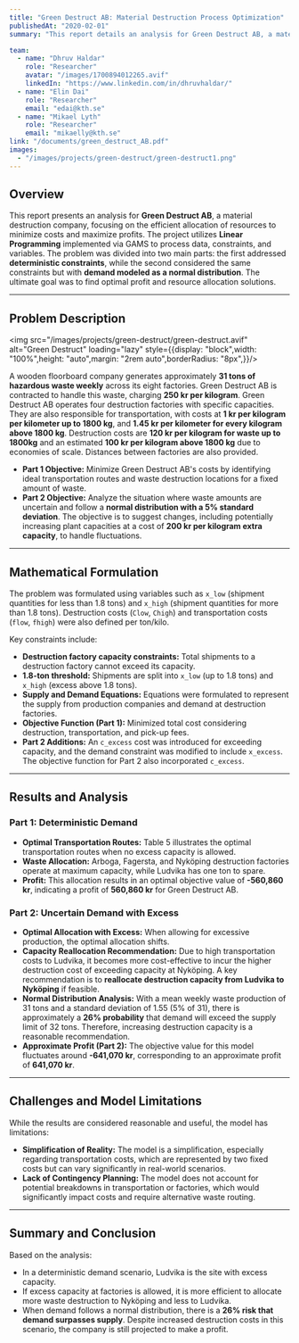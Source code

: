 ```yaml
---
title: "Green Destruct AB: Material Destruction Process Optimization"
publishedAt: "2020-02-01"
summary: "This report details an analysis for Green Destruct AB, a material destruction company, using Linear Programming to optimize resource allocation and minimize costs for hazardous waste management. It explores deterministic and normally distributed demand scenarios."

team:
  - name: "Dhruv Haldar"
    role: "Researcher"
    avatar: "/images/1700894012265.avif"
    linkedIn: "https://www.linkedin.com/in/dhruvhaldar/"
  - name: "Elin Dai"
    role: "Researcher"
    email: "edai@kth.se"
  - name: "Mikael Lyth"
    role: "Researcher"
    email: "mikaelly@kth.se"
link: "/documents/green_destruct_AB.pdf"
images:
  - "/images/projects/green-destruct/green-destruct1.png"
---
```


## Overview

This report presents an analysis for **Green Destruct AB**, a material destruction company, focusing on the efficient allocation of resources to minimize costs and maximize profits. The project utilizes **Linear Programming** implemented via GAMS to process data, constraints, and variables. The problem was divided into two main parts: the first addressed **deterministic constraints**, while the second considered the same constraints but with **demand modeled as a normal distribution**. The ultimate goal was to find optimal profit and resource allocation solutions.

---

## Problem Description

<img src="/images/projects/green-destruct/green-destruct.avif" alt="Green Destruct" loading="lazy" style={{display: "block",width: "100%",height: "auto",margin: "2rem auto",borderRadius: "8px",}}/>

A wooden floorboard company generates approximately **31 tons of hazardous waste weekly** across its eight factories. Green Destruct AB is contracted to handle this waste, charging **250 kr per kilogram**. Green Destruct AB operates four destruction factories with specific capacities. They are also responsible for transportation, with costs at **1 kr per kilogram per kilometer up to 1800 kg**, and **1.45 kr per kilometer for every kilogram above 1800 kg**. Destruction costs are **120 kr per kilogram for waste up to 1800kg** and an estimated **100 kr per kilogram above 1800 kg** due to economies of scale. Distances between factories are also provided.

* **Part 1 Objective:** Minimize Green Destruct AB's costs by identifying ideal transportation routes and waste destruction locations for a fixed amount of waste.
* **Part 2 Objective:** Analyze the situation where waste amounts are uncertain and follow a **normal distribution with a 5% standard deviation**. The objective is to suggest changes, including potentially increasing plant capacities at a cost of **200 kr per kilogram extra capacity**, to handle fluctuations.

---

## Mathematical Formulation

The problem was formulated using variables such as `x_low` (shipment quantities for less than 1.8 tons) and `x_high` (shipment quantities for more than 1.8 tons). Destruction costs (`Clow`, `Chigh`) and transportation costs (`flow`, `fhigh`) were also defined per ton/kilo.

Key constraints include:
* **Destruction factory capacity constraints:** Total shipments to a destruction factory cannot exceed its capacity.
* **1.8-ton threshold:** Shipments are split into `x_low` (up to 1.8 tons) and `x_high` (excess above 1.8 tons).
* **Supply and Demand Equations:** Equations were formulated to represent the supply from production companies and demand at destruction factories.
* **Objective Function (Part 1):** Minimized total cost considering destruction, transportation, and pick-up fees.
* **Part 2 Additions:** An `c_excess` cost was introduced for exceeding capacity, and the demand constraint was modified to include `x_excess`. The objective function for Part 2 also incorporated `c_excess`.

---

## Results and Analysis

### Part 1: Deterministic Demand
* **Optimal Transportation Routes:** Table 5 illustrates the optimal transportation routes when no excess capacity is allowed.
* **Waste Allocation:** Arboga, Fagersta, and Nyköping destruction factories operate at maximum capacity, while Ludvika has one ton to spare.
* **Profit:** This allocation results in an optimal objective value of **-560,860 kr**, indicating a profit of **560,860 kr** for Green Destruct AB.

### Part 2: Uncertain Demand with Excess
* **Optimal Allocation with Excess:** When allowing for excessive production, the optimal allocation shifts.
* **Capacity Reallocation Recommendation:** Due to high transportation costs to Ludvika, it becomes more cost-effective to incur the higher destruction cost of exceeding capacity at Nyköping. A key recommendation is to **reallocate destruction capacity from Ludvika to Nyköping** if feasible.
* **Normal Distribution Analysis:** With a mean weekly waste production of 31 tons and a standard deviation of 1.55 (5% of 31), there is approximately a **26% probability** that demand will exceed the supply limit of 32 tons. Therefore, increasing destruction capacity is a reasonable recommendation.
* **Approximate Profit (Part 2):** The objective value for this model fluctuates around **-641,070 kr**, corresponding to an approximate profit of **641,070 kr**.

---

## Challenges and Model Limitations

While the results are considered reasonable and useful, the model has limitations:
* **Simplification of Reality:** The model is a simplification, especially regarding transportation costs, which are represented by two fixed costs but can vary significantly in real-world scenarios.
* **Lack of Contingency Planning:** The model does not account for potential breakdowns in transportation or factories, which would significantly impact costs and require alternative waste routing.

---

## Summary and Conclusion

Based on the analysis:
* In a deterministic demand scenario, Ludvika is the site with excess capacity.
* If excess capacity at factories is allowed, it is more efficient to allocate more waste destruction to Nyköping and less to Ludvika.
* When demand follows a normal distribution, there is a **26% risk that demand surpasses supply**. Despite increased destruction costs in this scenario, the company is still projected to make a profit.
